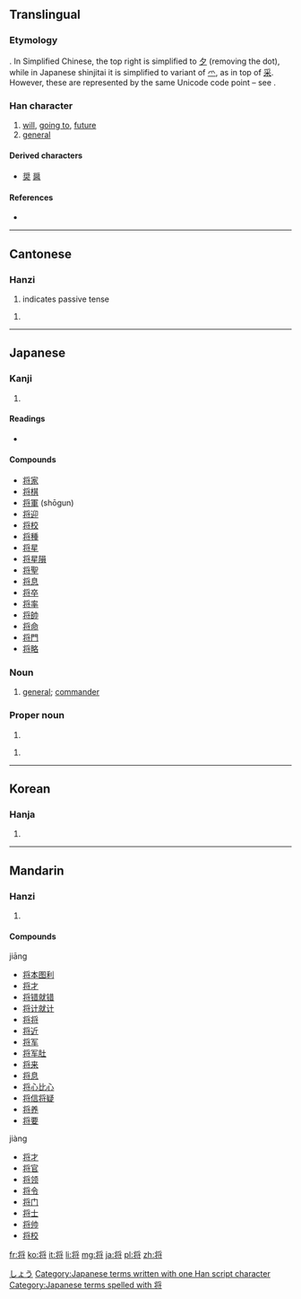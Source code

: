 {{also|將}}
==Translingual==
{{stroke order|strokes=9}}
{{ja-forms|将|将|[[將]]}}

===Etymology===
{{Han simp|將|f=爿|t=丬}}. In Simplified Chinese, the top right is simplified to [[夕]] (removing the dot), while in Japanese shinjitai it is simplified to variant of [[爫]], as in top of [[采]]. However, these are represented by the same Unicode code point – see {{w|Han unification}}.

===Han character===
{{Han char|rn=41|rad=寸|as=06|asj=07|sn=9|snj=10|four=|canj=中一弓戈戈 (LMNII)|ids=⿰[[丬]]⿱[[夕]][[寸]]}}

# [[will]], [[going to]], [[future]]
# [[general]]

====Derived characters====
* [[奨]] [[醤]]

====References====
* {{Han ref|kx=0294.111|dkj=07437|hdz=42375.010|uh=5C06|ud=23558}}

----

==Cantonese==

===Hanzi===
{{yue-hanzi|jyut=[[zoeng1]], [[zoeng3]]|y=jeung1, jeung3|tra=將}}

# indicates passive tense

# {{defn|lang=yue|sort=寸06}}

----

==Japanese==

===Kanji===
{{ja-kanji|grade=6|rs=寸07}}

# {{defn|lang=ja|sort=寸07}}

====Readings====
* {{ja-readings|on=[[しょう]] (shō), [[そう]] (sō)|kun=[[ひきいる]] (hikiiru), [[もって]] (motte), [[まさに]] (masani)}}

====Compounds====
* [[将家]]
* [[将棋]]
* [[将軍]] (shōgun)
* [[将迎]]
* [[将校]]
* [[将種]]
* [[将星]]
* [[将星隕]]
* [[将聖]]
* [[将息]]
* [[将卒]]
* [[将率]]
* [[将帥]]
* [[将命]]
* [[将門]]
* [[将略]]

===Noun===
{{ja-noun|k|hira=しょう|rom=shō}}

# [[general]]; [[commander]]

===Proper noun===
{{ja-pos|k|proper|hira=しょう|rom=Shō}}

# {{given name|male|lang=ja}}

{{ja-pos|k|proper|hira=まさる|rom=Masaru}}

# {{given name|male|lang=ja}}

[[Category:Japanese male given names|しょう]]
[[Category:Japanese terms written with one Han script character]]
[[Category:Japanese terms spelled with 将]]
----

==Korean==

===Hanja===
{{ko-hanja|hangeul=[[장]]|rv=jang|mr=chang}}

# {{defn|lang=ko|sort=寸06}}

----

==Mandarin==

===Hanzi===
{{cmn-hanzi|tra=將|pin=[[jiāng]] ([[jiang1]]), [[jiàng]] ([[jiang4]]), [[qiāng]] ([[qiang1]])|wg=chiang<sup>1</sup>}}

# {{defn|lang=cmn|sort=寸06}}

====Compounds====
jiāng
* [[将本图利]]
* [[将才]]
* [[将错就错]]
* [[将计就计]]
* [[将将]]
* [[将近]]
* [[将军]]
* [[将军肚]]
* [[将来]]
* [[将息]]
* [[将心比心]]
* [[将信将疑]]
* [[将养]]
* [[将要]]
jiàng
* [[将才]]
* [[将官]]
* [[将领]]
* [[将令]]
* [[将门]]
* [[将士]]
* [[将帅]]
* [[将校]]

[[fr:将]]
[[ko:将]]
[[it:将]]
[[li:将]]
[[mg:将]]
[[ja:将]]
[[pl:将]]
[[zh:将]]